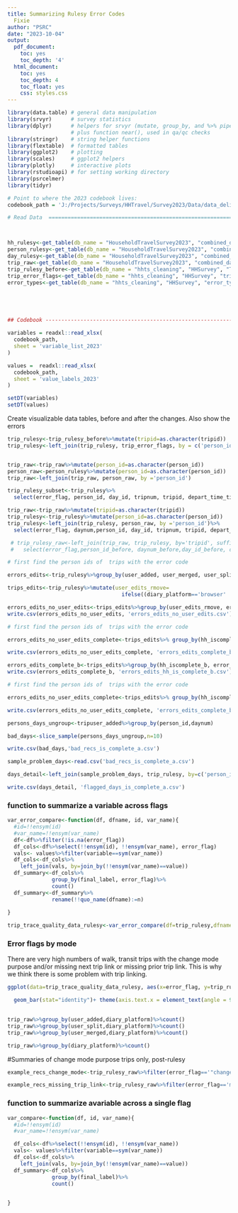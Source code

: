 ```yaml
---
title: Summarizing Rulesy Error Codes
  Fixie
author: "PSRC"
date: "2023-10-04"
output:
  pdf_document:
    toc: yes
    toc_depth: '4'
  html_document:
    toc: yes
    toc_depth: 4
    toc_float: yes
    css: styles.css
---
```


```r
library(data.table) # general data manipulation
library(srvyr)      # survey statistics
library(dplyr)      # helpers for srvyr (mutate, group_by, and %>% pipe), 
                    # plus function near(), used in qa/qc checks 
library(stringr)    # string helper functions
library(flextable)  # formatted tables
library(ggplot2)    # plotting
library(scales)     # ggplot2 helpers
library(plotly)     # interactive plots
library(rstudioapi) # for setting working directory
library(psrcelmer)
library(tidyr)

# Point to where the 2023 codebook lives:
codebook_path = 'J:/Projects/Surveys/HHTravel/Survey2023/Data/data_deliverable_81823/codebook_guide/PSRC_Combined_Codebook_2023_08162023.xlsx'

# Read Data  ===================================================================



hh_rulesy<-get_table(db_name = "HouseholdTravelSurvey2023", "combined_data", "v_household")
person_rulesy<-get_table(db_name = "HouseholdTravelSurvey2023", "combined_data", "v_person")
day_rulesy<-get_table(db_name = "HouseholdTravelSurvey2023", "combined_data", "v_day")
trip_raw<-get_table(db_name = "HouseholdTravelSurvey2023", "combined_data", "v_trip")
trip_rulesy_before<-get_table(db_name = "hhts_cleaning", "HHSurvey", "Trip")
trip_error_flags<-get_table(db_name = "hhts_cleaning", "HHSurvey", "trip_error_flags")
error_types<-get_table(db_name = "hhts_cleaning", "HHSurvey", "error_types")





## Codebook -------------------------------------------------------------------- 

variables = readxl::read_xlsx(
  codebook_path,
  sheet = 'variable_list_2023'
)

values =  readxl::read_xlsx(
  codebook_path,
  sheet = 'value_labels_2023'
)

setDT(variables)
setDT(values)
```

Create visualizable data tables, before and after the changes. Also show the errors
```r
trip_rulesy<-trip_rulesy_before%>%mutate(tripid=as.character(tripid))
trip_rulesy<-left_join(trip_rulesy, trip_error_flags, by = c('person_id', 'tripnum'), suffix=c('_rulesy', '_error'))%>%group_by(person_id, tripnum)%>%filter(row_number()==1)


trip_raw<-trip_raw%>%mutate(person_id=as.character(person_id))
person_raw<-person_rulesy%>%mutate(person_id=as.character(person_id))
trip_raw<-left_join(trip_raw, person_raw, by ='person_id')

trip_rulesy_subset<-trip_rulesy%>%
  select(error_flag, person_id, day_id, tripnum, tripid, depart_time_timestamp, arrival_time_timestamp, mode_1, distance_miles, travel_time, speed_mph, origin_lat, origin_lng, dest_lat, dest_lng, origin_purpose,dest_purpose,depart_time_timestamp,arrival_time_timestamp, arrive_date, arrival_time_hour, arrival_time_minute, depart_time_hour, depart_time_minute)%>%arrange(person_id, depart_time_timestamp, arrival_time_timestamp)%>%head(500)

trip_raw<-trip_raw%>%mutate(tripid=as.character(tripid))
trip_rulesy<-trip_rulesy%>%mutate(person_id=as.character(person_id))
trip_rulesy<-left_join(trip_rulesy, person_raw, by ='person_id')%>%
  select(error_flag, daynum,person_id, day_id, tripnum, tripid, depart_time_timestamp, arrival_time_timestamp, mode_1, distance_miles, travel_time, speed_mph, origin_lat, origin_lng, dest_lat, dest_lng, origin_purpose,dest_purpose,depart_time_timestamp,arrival_time_timestamp, arrive_date, arrival_time_hour, arrival_time_minute, depart_time_hour, depart_time_minute, user_added, user_merged, user_split, diary_platform, trace_quality_flag, hh_iscomplete_a, hh_iscomplete_b)%>%arrange(person_id, depart_time_timestamp, arrival_time_timestamp)

 # trip_rulesy_raw<-left_join(trip_raw, trip_rulesy, by='tripid', suffix=c('_before', '_after'))%>%
 #   select(error_flag,person_id_before, daynum_before,day_id_before, day_id_after, tripnum_after, tripid,origin_purpose_before, origin_purpose_after, dest_purpose_before, dest_purpose_after, arrive_date_before, arrive_date_after,arrival_time_hour_before,arrival_time_minute_before,depart_time_hour_before, depart_time_minute_before, depart_time_timestamp, arrival_time_timestamp,depart_time_minute_after,origin_lng_before, origin_lat_before,dest_lng_before,dest_lng_after, dest_lat_before,dest_lat_after, mode_1_before, mode_1_after, trace_quality_flag_before, day_is_complete_a_before, day_is_complete_b_before)%>%arrange(person_id_before, arrive_date_before, arrival_time_hour_before, arrival_time_minute_before, depart_time_hour_before, depart_time_minute_before)
```


```r
# first find the person ids of  trips with the error code

errors_edits<-trip_rulesy%>%group_by(user_added, user_merged, user_split,diary_platform, trace_quality_flag, hh_iscomplete_a, error_flag)%>%count()
```


```r
trips_edits<-trip_rulesy%>%mutate(user_edits_rmove=
                                    ifelse((diary_platform=='browser' | diary_platform=='call') |( user_added!=1 & user_merged!=1 & user_split!=1),'no edit', 'edit' ))


```


```r
errors_edits_no_user_edits<-trips_edits%>%group_by(user_edits_rmove, error_flag)%>%count()
write.csv(errors_edits_no_user_edits, 'errors_edits_no_user_edits.csv')
```


```r
# first find the person ids of  trips with the error code

errors_edits_no_user_edits_complete<-trips_edits%>% group_by(hh_iscomplete_b, user_edits_rmove, error_flag)%>%count()

write.csv(errors_edits_no_user_edits_complete, 'errors_edits_complete_b_no_user_edits.csv')
```



```r
errors_edits_complete_b<-trips_edits%>%group_by(hh_iscomplete_b, error_flag)%>%count()
write.csv(errors_edits_complete_b, 'errors_edits_hh_is_complete_b.csv')
```


```r
# first find the person ids of  trips with the error code

errors_edits_no_user_edits_complete<-trips_edits%>% group_by(hh_iscomplete_b, user_edits_rmove, error_flag)%>%count()

write.csv(errors_edits_no_user_edits_complete, 'errors_edits_complete_b_no_user_edits.csv')
```

```r
persons_days_ungroup<-tripuser_added%>%group_by(person_id,daynum)
```

```r
bad_days<-slice_sample(persons_days_ungroup,n=10)
```

```r
write.csv(bad_days,'bad_recs_is_complete_a.csv')
```

```r
sample_problem_days<-read.csv('bad_recs_is_complete_a.csv')
```

```r
days_detail<-left_join(sample_problem_days, trip_rulesy, by=c('person_id', 'daynum'))%>%select(error_flag, person_id, day_id, tripnum, tripid, depart_time_timestamp, arrival_time_timestamp, mode_1, distance_miles, travel_time, speed_mph, origin_lat, origin_lng, dest_lat, dest_lng, origin_purpose,dest_purpose,depart_time_timestamp,arrival_time_timestamp, arrive_date,trace_quality_flag,day_is_complete_a,user_added, user_merged, user_split)
```

```r
write.csv(days_detail, 'flagged_days_is_complete_a.csv')
```


### function to summarize a variable across flags
```r
var_error_compare<-function(df, dfname, id, var_name){
  #id=!!ensym(id)
  #var_name=!!ensym(var_name)
  df<-df%>%filter(!is.na(error_flag))
  df_cols<-df%>%select(!!ensym(id), !!ensym(var_name), error_flag)
  vals<- values%>%filter(variable==sym(var_name))
  df_cols<-df_cols%>%
    left_join(vals, by=join_by(!!ensym(var_name)==value))
  df_summary<-df_cols%>%
              group_by(final_label, error_flag)%>%
              count()
  df_summary<-df_summary%>%
              rename(!!quo_name(dfname):=n)
  
}
```


```r

trip_trace_quality_data_rulesy<-var_error_compare(df=trip_rulesy,dfname='trip_rulesy',id='tripid', var_name='trace_quality_flag')

```

### Error flags by mode
There are very high numbers of walk, transit trips with the change mode purpose and/or missing next trip link or missing prior trip link.
This is why we think there is some problem with trip linking.
```r
ggplot(data=trip_trace_quality_data_rulesy, aes(x=error_flag, y=trip_rulesy, fill= final_label))+

  geom_bar(stat="identity")+ theme(axis.text.x = element_text(angle = 90, vjust = 0.5, hjust=1))
  
```


```r
trip_raw%>%group_by(user_added,diary_platform)%>%count()
trip_raw%>%group_by(user_split,diary_platform)%>%count()
trip_raw%>%group_by(user_merged,diary_platform)%>%count()

trip_raw%>%group_by(diary_platform)%>%count()

```



#Summaries of change mode purpose trips only, post-rulesy

```r

example_recs_change_mode<-trip_rulesy_raw%>%filter(error_flag=='"change mode" purpose')

example_recs_missing_trip_link<-trip_rulesy_raw%>%filter(error_flag=='missing next trip link')
```

### function to summarize avariable across a single flag
```r
var_compare<-function(df, id, var_name){
  #id=!!ensym(id)
  #var_name=!!ensym(var_name)

  df_cols<-df%>%select(!!ensym(id), !!ensym(var_name))
  vals<- values%>%filter(variable==sym(var_name))
  df_cols<-df_cols%>%
    left_join(vals, by=join_by(!!ensym(var_name)==value))
  df_summary<-df_cols%>%
              group_by(final_label)%>%
              count()

  
}
```


